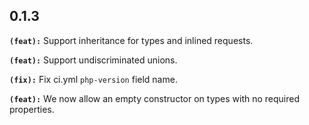 ## 0.1.3
**`(feat):`** Support inheritance for types and inlined requests.

**`(feat):`** Support undiscriminated unions.

**`(fix):`** Fix ci.yml `php-version` field name.

**`(feat):`** We now allow an empty constructor on types with no required properties.

